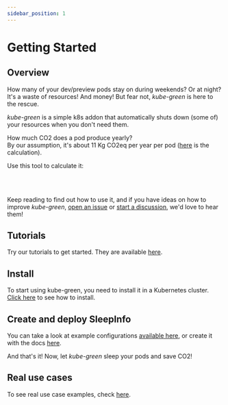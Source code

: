```yaml
---
sidebar_position: 1
---
```


# Getting Started

## Overview

How many of your dev/preview pods stay on during weekends? Or at night? It's a waste of resources! And money! But fear not, *kube-green* is here to the rescue.

*kube-green* is a simple k8s addon that automatically shuts down (some of) your resources when you don't need them.

How much CO2 does a pod produce yearly?  
By our assumption, it's about 11 Kg CO2eq per year per pod ([here](./FAQ.mdx#how-many-co2-is-produced-by-pod) is the calculation).

Use this tool to calculate it:


<ConsumptionCalculator />
<br></br>

Keep reading to find out how to use it, and if you have ideas on how to improve *kube-green*, [open an issue](https://github.com/kube-green/kube-green/issues/new) or [start a discussion](https://github.com/kube-green/kube-green/discussions/new), we'd love to hear them!

## Tutorials

Try our tutorials to get started. They are available [here](tutorials/kind.md).

## Install

To start using kube-green, you need to install it in a Kubernetes cluster.
[Click here](./installation/index.md) to see how to install.

## Create and deploy SleepInfo

You can take a look at example configurations [available here](https://github.com/kube-green/kube-green/tree/main/testdata), or create it with the docs [here](configuration.md).

And that's it! Now, let *kube-green* sleep your pods and save CO2!

## Real use cases

To see real use case examples, check [here](real-usecase/first-usage.md).
